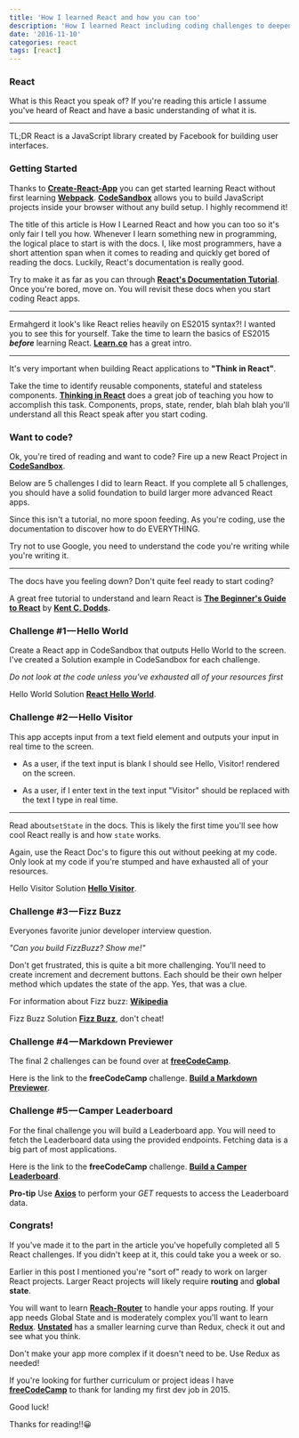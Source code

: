 ```yaml
---
title: 'How I learned React and how you can too'
description: 'How I learned React including coding challenges to deepen your understanding of what you have learned'
date: '2016-11-10'
categories: react
tags: [react]
---
```


### React

What is this React you speak of? If you're reading this article I assume you've heard of React and have a basic understanding of what it is.

---

TL;DR React is a JavaScript library created by Facebook for building user interfaces.

### Getting Started

Thanks to [**Create-React-App**][1] you can get started learning React without first learning [**Webpack**][2]. [**CodeSandbox**][3] allows you to build JavaScript projects inside your browser without any build setup. I highly recommend it!

The title of this article is How I Learned React and how you can too so it's only fair I tell you how. Whenever I learn something new in programming, the logical place to start is with the docs. I, like most programmers, have a short attention span when it comes to reading and quickly get bored of reading the docs. Luckily, React's documentation is really good.

Try to make it as far as you can through [**React's Documentation Tutorial**][4]. Once you're bored, move on. You will revisit these docs when you start coding React apps.

---

Ermahgerd it look's like React relies heavily on ES2015 syntax?! I wanted you to see this for yourself. Take the time to learn the basics of ES2015 **_before_** learning React. [**Learn.co**][5] has a great intro.

---

It's very important when building React applications to **"Think in React"**.

Take the time to identify reusable components, stateful and stateless components. [**Thinking in React**][6] does a great job of teaching you how to accomplish this task. Components, props, state, render, blah blah blah you'll understand all this React speak after you start coding.

### Want to code?

Ok, you're tired of reading and want to code? Fire up a new React Project in [**CodeSandbox**][3].

Below are 5 challenges I did to learn React. If you complete all 5 challenges, you should have a solid foundation to build larger more advanced React apps.

Since this isn't a tutorial, no more spoon feeding. As you're coding, use the documentation to discover how to do EVERYTHING.

Try not to use Google, you need to understand the code you're writing while you're writing it.

---

The docs have you feeling down? Don't quite feel ready to start coding?

A great free tutorial to understand and learn React is [**The Beginner's Guide to React**][8] by [**Kent C. Dodds**][9]**.**

### Challenge #1 — Hello World

Create a React app in CodeSandbox that outputs Hello World to the screen. I've created a Solution example in CodeSandbox for each challenge.

_Do not look at the code unless you've exhausted all of your resources first_

Hello World Solution [**React Hello World**][10].

### Challenge #2 — Hello Visitor

This app accepts input from a text field element and outputs your input in real time to the screen.

- As a user, if the text input is blank I should see Hello, Visitor! rendered on the screen.

- As a user, if I enter text in the text input "Visitor" should be replaced with the text I type in real time.

---

Read about`setState` in the docs. This is likely the first time you'll see how cool React really is and how `state` works.

Again, use the React Doc's to figure this out without peeking at my code. Only look at my code if you're stumped and have exhausted all of your resources.

Hello Visitor Solution [**Hello Visitor**][12].

### Challenge #3 — Fizz Buzz

Everyones favorite junior developer interview question.

_"Can you build FizzBuzz? Show me!"_

Don't get frustrated, this is quite a bit more challenging. You'll need to create increment and decrement buttons. Each should be their own helper method which updates the state of the app. Yes, that was a clue.

For information about Fizz buzz: [**Wikipedia**][7]

Fizz Buzz Solution [**Fizz Buzz**][13], don't cheat!

### Challenge #4 — Markdown Previewer

The final 2 challenges can be found over at [**freeCodeCamp**][14].

Here is the link to the **freeCodeCamp** challenge. [**Build a Markdown Previewer**][16].

### Challenge #5 — Camper Leaderboard

For the final challenge you will build a Leaderboard app. You will need to fetch the Leaderboard data using the provided endpoints. Fetching data is a big part of most applications.

Here is the link to the **freeCodeCamp** challenge. [**Build a Camper Leaderboard**][18].

**Pro-tip** Use [**Axios**][19] to perform your _GET_ requests to access the Leaderboard data.

### Congrats!

If you've made it to the part in the article you've hopefully completed all 5 React challenges. If you didn't keep at it, this could take you a week or so.

Earlier in this post I mentioned you're "sort of" ready to work on larger React projects. Larger React projects will likely require **routing** and **global state**.

You will want to learn [**Reach-Router**][20] to handle your apps routing. If your app needs Global State and is moderately complex you'll want to learn [**Redux**][21]. [**Unstated**][22] has a smaller learning curve than Redux, check it out and see what you think.

Don't make your app more complex if it doesn't need to be. Use Redux as needed!

If you're looking for further curriculum or project ideas I have [**freeCodeCamp**][14] to thank for landing my first dev job in 2015.

Good luck!

Thanks for reading!!😀

[1]: https://facebook.github.io/create-react-app/
[2]: https://webpack.js.org/
[3]: https://codesandbox.io/
[4]: https://facebook.github.io/react/tutorial/tutorial.html
[5]: https://learn.co/lessons/intro-to-es2015
[6]: https://facebook.github.io/react/docs/thinking-in-react.html
[7]: https://en.wikipedia.org/wiki/Fizz_buzz
[8]: https://egghead.io/courses/the-beginner-s-guide-to-react
[9]: https://twitter.com/kentcdodds
[10]: https://codesandbox.io/s/n9l8q45024
[12]: https://codesandbox.io/s/nr8oj1kk0m
[13]: https://codesandbox.io/s/ypjp6p9159
[14]: https://www.freecodecamp.org
[16]: https://learn.freecodecamp.org/front-end-libraries/front-end-libraries-projects/build-a-markdown-previewer/
[18]: https://learn.freecodecamp.org/coding-interview-prep/take-home-projects/build-a-camper-leaderboard/
[19]: https://github.com/axios/axios
[20]: https://reach.tech/router
[21]: http://redux.js.org/
[22]: https://unstated.io
